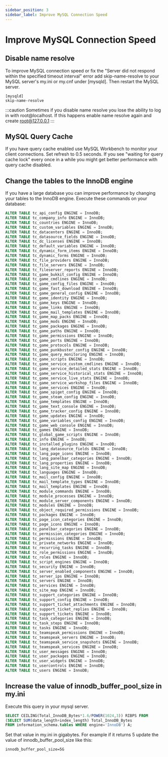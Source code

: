 ```yaml
---
sidebar_position: 3
sidebar_label: Improve MySQL Connection Speed
---
```


# Improve MySQL Connection Speed

## Disable name resolve

To improve MySQL connection speed or fix the "Server did not respond within the specified timeout interval" error add skip-name-resolve to your MySQL server's my.ini or my.cnf under [mysqld]. Then restart the MySQL server.

```
[mysqld]
skip-name-resolve
```

:::caution
Sometimes if you disable name resolve you lose the ability to log in with root@localhost. If this happens enable name resolve again and create root@127.0.0.1
:::

## MySQL Query Cache

If you have query cache enabled use MySQL Workbench to monitor your client connections. Set refresh to 0.5 seconds. If you see "waiting for query cache lock" every once in a while you might get better performance with query cache disabled.

## Change the tables to the InnoDB engine

If you have a large database you can improve performance by changing your tables to the InnoDB engine. Execute these commands on your database:

```sql
ALTER TABLE tc_api_config ENGINE = InnoDB;
ALTER TABLE tc_company_info ENGINE = InnoDB;
ALTER TABLE tc_countries ENGINE = InnoDB;
ALTER TABLE tc_custom_variables ENGINE = InnoDB;
ALTER TABLE tc_datacenters ENGINE = InnoDB;
ALTER TABLE tc_datasource_fields ENGINE = InnoDB;
ALTER TABLE tc_dc_licenses ENGINE = InnoDB;
ALTER TABLE tc_default_variables ENGINE = InnoDB;
ALTER TABLE tc_dynamic_form_items ENGINE = InnoDB;
ALTER TABLE tc_dynamic_forms ENGINE = InnoDB;
ALTER TABLE tc_file_providers ENGINE = InnoDB;
ALTER TABLE tc_file_servers ENGINE = InnoDB;
ALTER TABLE tc_fileserver_reports ENGINE = InnoDB;
ALTER TABLE tc_game_bukkit_config ENGINE = InnoDB;
ALTER TABLE tc_game_cmdlines ENGINE = InnoDB;
ALTER TABLE tc_game_config_files ENGINE = InnoDB;
ALTER TABLE tc_game_fast_download ENGINE = InnoDB;
ALTER TABLE tc_game_general_config ENGINE = InnoDB;
ALTER TABLE tc_game_identity ENGINE = InnoDB;
ALTER TABLE tc_game_keys ENGINE = InnoDB;
ALTER TABLE tc_game_links ENGINE = InnoDB;
ALTER TABLE tc_game_mail_templates ENGINE = InnoDB;
ALTER TABLE tc_game_map_packs ENGINE = InnoDB;
ALTER TABLE tc_game_mods ENGINE = InnoDB;
ALTER TABLE tc_game_packages ENGINE = InnoDB;
ALTER TABLE tc_game_paths ENGINE = InnoDB;
ALTER TABLE tc_game_permissions ENGINE = InnoDB;
ALTER TABLE tc_game_ports ENGINE = InnoDB;
ALTER TABLE tc_game_protocols ENGINE = InnoDB;
ALTER TABLE tc_game_punkbuster_config ENGINE = InnoDB;
ALTER TABLE tc_game_query_monitoring ENGINE = InnoDB;
ALTER TABLE tc_game_scripts ENGINE = InnoDB;
ALTER TABLE tc_game_service_custom_cmdlines ENGINE = InnoDB;
ALTER TABLE tc_game_service_detailed_stats ENGINE = InnoDB;
ALTER TABLE tc_game_service_historical_stats ENGINE = InnoDB;
ALTER TABLE tc_game_service_live_stats ENGINE = InnoDB;
ALTER TABLE tc_game_service_workshop_files ENGINE = InnoDB;
ALTER TABLE tc_game_services ENGINE = InnoDB;
ALTER TABLE tc_game_spiget_config ENGINE = InnoDB;
ALTER TABLE tc_game_steam_config ENGINE = InnoDB;
ALTER TABLE tc_game_templates ENGINE = InnoDB;
ALTER TABLE tc_game_text_console ENGINE = InnoDB;
ALTER TABLE tc_game_tracker_config ENGINE = InnoDB;
ALTER TABLE tc_game_updates ENGINE = InnoDB;
ALTER TABLE tc_game_variables_config ENGINE = InnoDB;
ALTER TABLE tc_game_web_console ENGINE = InnoDB;
ALTER TABLE tc_games ENGINE = InnoDB;
ALTER TABLE tc_global_game_scripts ENGINE = InnoDB;
ALTER TABLE tc_info ENGINE = InnoDB;
ALTER TABLE tc_installed_plugins ENGINE = InnoDB;
ALTER TABLE tc_lang_datasource_fields ENGINE = InnoDB;
ALTER TABLE tc_lang_page_icons ENGINE = InnoDB;
ALTER TABLE tc_lang_panelbar_categories ENGINE = InnoDB;
ALTER TABLE tc_lang_properties ENGINE = InnoDB;
ALTER TABLE tc_lang_site_map ENGINE = InnoDB;
ALTER TABLE tc_languages ENGINE = InnoDB;
ALTER TABLE tc_mail_config ENGINE = InnoDB;
ALTER TABLE tc_mail_template_types ENGINE = InnoDB;
ALTER TABLE tc_mail_templates ENGINE = InnoDB;
ALTER TABLE tc_module_commands ENGINE = InnoDB;
ALTER TABLE tc_module_processes ENGINE = InnoDB;
ALTER TABLE tc_module_server_components ENGINE = InnoDB;
ALTER TABLE tc_modules ENGINE = InnoDB;
ALTER TABLE tc_object_required_permissions ENGINE = InnoDB;
ALTER TABLE tc_packages ENGINE = InnoDB;
ALTER TABLE tc_page_icon_categories ENGINE = InnoDB;
ALTER TABLE tc_page_icons ENGINE = InnoDB;
ALTER TABLE tc_panelbar_categories ENGINE = InnoDB;
ALTER TABLE tc_permission_categories ENGINE = InnoDB;
ALTER TABLE tc_permissions ENGINE = InnoDB;
ALTER TABLE tc_private_networks ENGINE = InnoDB;
ALTER TABLE tc_recurring_tasks ENGINE = InnoDB;
ALTER TABLE tc_role_permissions ENGINE = InnoDB;
ALTER TABLE tc_roles ENGINE = InnoDB;
ALTER TABLE tc_script_engines ENGINE = InnoDB;
ALTER TABLE tc_security ENGINE = InnoDB;
ALTER TABLE tc_server_enabled_components ENGINE = InnoDB;
ALTER TABLE tc_server_ips ENGINE = InnoDB;
ALTER TABLE tc_servers ENGINE = InnoDB;
ALTER TABLE tc_services ENGINE = InnoDB;
ALTER TABLE tc_site_map ENGINE = InnoDB;
ALTER TABLE tc_support_categories ENGINE = InnoDB;
ALTER TABLE tc_support_config ENGINE = InnoDB;
ALTER TABLE tc_support_ticket_attachments ENGINE = InnoDB;
ALTER TABLE tc_support_ticket_replies ENGINE = InnoDB;
ALTER TABLE tc_support_tickets ENGINE = InnoDB;
ALTER TABLE tc_task_categories ENGINE = InnoDB;
ALTER TABLE tc_task_steps ENGINE = InnoDB;
ALTER TABLE tc_tasks ENGINE = InnoDB;
ALTER TABLE tc_teamspeak_permissions ENGINE = InnoDB;
ALTER TABLE tc_teamspeak_servers ENGINE = InnoDB;
ALTER TABLE tc_teamspeak_service_snapshots ENGINE = InnoDB;
ALTER TABLE tc_teamspeak_services ENGINE = InnoDB;
ALTER TABLE tc_user_messages ENGINE = InnoDB;
ALTER TABLE tc_user_packages ENGINE = InnoDB;
ALTER TABLE tc_user_widgets ENGINE = InnoDB;
ALTER TABLE tc_usercontrols ENGINE = InnoDB;
ALTER TABLE tc_users ENGINE = InnoDB;
```

## Increase the value of innodb_buffer_pool_size in my.ini
Execute this query in your mysql server.

```sql
SELECT CEILING(Total_InnoDB_Bytes*1.6/POWER(1024,3)) RIBPS FROM
(SELECT SUM(data_length+index_length) Total_InnoDB_Bytes
FROM information_schema.tables WHERE engine='InnoDB') A;
```

Set that value in my.ini in gigabytes. For example if it returns 5 update the value of innodb_buffer_pool_size like this:

```
innodb_buffer_pool_size=5G
```